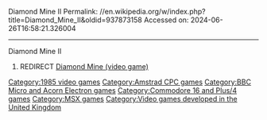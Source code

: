 Diamond Mine II
Permalink: //en.wikipedia.org/w/index.php?title=Diamond_Mine_II&oldid=937873158
Accessed on: 2024-06-26T16:58:21.326004



------
Diamond Mine II
#REDIRECT [[Diamond Mine (video game)]]

{{DEFAULTSORT:Diamond Mine 2}}
[[Category:1985 video games]]
[[Category:Amstrad CPC games]]
[[Category:BBC Micro and Acorn Electron games]]
[[Category:Commodore 16 and Plus/4 games]]
[[Category:MSX games]]
[[Category:Video games developed in the United Kingdom]]